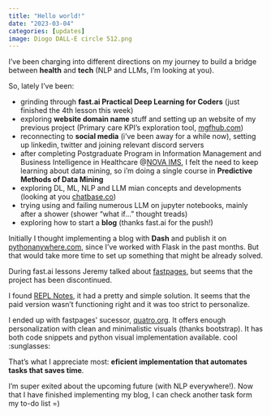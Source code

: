 ```yaml
---
title: "Hello world!"
date: "2023-03-04"
categories: [updates]
image: Diogo DALL-E circle 512.png
---
```


I've been charging into different directions on my journey to build a bridge between **health** and **tech** (NLP and LLMs, I'm looking at you).

So, lately I've been:

- grinding through **fast.ai Practical Deep Learning for Coders** (just finished the 4th lesson this week)
- exploring **website domain name** stuff and setting up an website of my previous project (Primary care KPI's exploration tool, [mgfhub.com](https://www.mgfhub.com))
- reconnecting to **social media** (i've been away for a while now), setting up linkedin, twitter and joining relevant discord servers
- after completing Postgraduate Program in Information Management and Business Intelligence in Healthcare @[NOVA IMS](https://www.novaims.unl.pt/en/education/programs/postgraduate-programs-and-master-degree-programs/postgraduate-program-in-information-management-and-business-intelligence-in-healthcare/), I felt the need to keep learning about data mining, so i'm doing a single course in **Predictive Methods of Data Mining**
- exploring DL, ML, NLP and LLM mian concepts and developments (looking at you [chatbase.co](https://www.chatbase.co/))
- trying using and failing numerous LLM on jupyter notebooks, mainly after a shower (shower "what if..." thought treads)
- exploring how to start a **blog** (thanks fast.ai for the push!)

Initially I thought implementing a blog with **Dash** and publish it on [pythonanywhere.com](https://www.pythonanywhere.com/), since I've worked with Flask in the past months. But that would take more time to set up something that might be already solved.

During fast.ai lessons Jeremy talked about [fastpages](https://github.com/fastai/fastpages), but seems that the project has been discontinued.

I found [REPL Notes](https://replnotes.com), it had a pretty and simple solution. It seems that the paid version wasn't functioning right and it was too strict to personalize.

I ended up with fastpages' sucessor, [quatro.org](https://quarto.org/). It offers enough personalization with clean and minimalistic visuals (thanks bootstrap). It has both code snippets and python visual implementation available. cool :sunglasses:

That's what I appreciate most: **eficient implementation that automates tasks that saves time**.

I'm super exited about the upcoming future (with NLP everywhere!).
Now that I have finished implementing my blog, I can check another task form my to-do list =)
